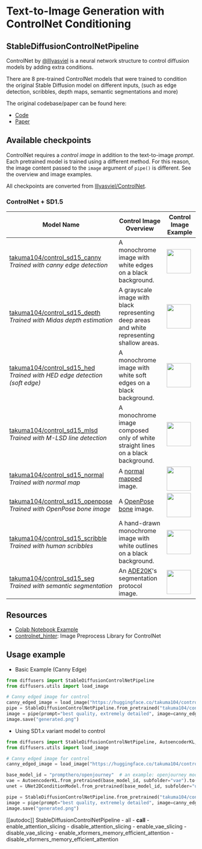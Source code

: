 <!--Copyright 2023 The HuggingFace Team. All rights reserved.

Licensed under the Apache License, Version 2.0 (the "License"); you may not use this file except in compliance with
the License. You may obtain a copy of the License at

http://www.apache.org/licenses/LICENSE-2.0

Unless required by applicable law or agreed to in writing, software distributed under the License is distributed on
an "AS IS" BASIS, WITHOUT WARRANTIES OR CONDITIONS OF ANY KIND, either express or implied. See the License for the
specific language governing permissions and limitations under the License.
-->

# Text-to-Image Generation with ControlNet Conditioning

## StableDiffusionControlNetPipeline

ControlNet by [@lllyasviel](https://huggingface.co/lllyasviel) is a neural network structure to control diffusion models by adding extra conditions.

There are 8 pre-trained ControlNet models that were trained to condition the original Stable Diffusion model on different inputs, 
(such as edge detection, scribbles, depth maps, semantic segmentations and more)

The original codebase/paper can be found here: 
- [Code](https://github.com/lllyasviel/ControlNet)
- [Paper](https://arxiv.org/abs/2302.05543)


## Available checkpoints

ControlNet requires a *control image* in addition to the text-to-image *prompt*. 
Each pretrained model is trained using a different method. 
For this reason, the image content passed to the `image` argument of `pipe()` is different. 
See the overview and image examples.

All checkpoints are converted from [lllyasviel/ControlNet](https://huggingface.co/lllyasviel/ControlNet).

### ControlNet + SD1.5

| Model Name | Control Image Overview| Control Image Example
|---|---|---|
|[takuma104/control_sd15_canny](https://huggingface.co/takuma104/control_sd15_canny)<br/> *Trained with canny edge detection* | A monochrome image with white edges on a black background.  | <a href="https://huggingface.co/takuma104/controlnet_dev/blob/main/gen_compare/control_images/converted/control_bird_canny.png"><img width="64" style="margin:0;padding:0;" src="https://huggingface.co/takuma104/controlnet_dev/resolve/main/gen_compare/control_images/converted/control_bird_canny.png"/></a> |
|[takuma104/control_sd15_depth](https://huggingface.co/takuma104/control_sd15_depth)<br/> *Trained with Midas depth estimation*  |A grayscale image with black representing deep areas and white representing shallow areas.|<a href="https://huggingface.co/takuma104/controlnet_dev/blob/main/gen_compare/control_images/converted/control_vermeer_depth.png"><img width="64" src="https://huggingface.co/takuma104/controlnet_dev/resolve/main/gen_compare/control_images/converted/control_vermeer_depth.png"/></a>|
|[takuma104/control_sd15_hed](https://huggingface.co/takuma104/control_sd15_hed)<br/> *Trained with HED edge detection (soft edge)*  |A monochrome image with white soft edges on a black background.|<a href="https://huggingface.co/takuma104/controlnet_dev/blob/main/gen_compare/control_images/converted/control_bird_hed.png"><img width="64" src="https://huggingface.co/takuma104/controlnet_dev/resolve/main/gen_compare/control_images/converted/control_bird_hed.png"/></a>|
|[takuma104/control_sd15_mlsd](https://huggingface.co/takuma104/control_sd15_mlsd)<br/> *Trained with M-LSD line detection*  |A monochrome image composed only of white straight lines on a black background.|<a href="https://huggingface.co/takuma104/controlnet_dev/blob/main/gen_compare/control_images/converted/control_room_mlsd.png"><img width="64" src="https://huggingface.co/takuma104/controlnet_dev/resolve/main/gen_compare/control_images/converted/control_room_mlsd.png"/></a>|
|[takuma104/control_sd15_normal](https://huggingface.co/takuma104/control_sd15_normal)<br/> *Trained with normal map*  |A [normal mapped](https://en.wikipedia.org/wiki/Normal_mapping) image.|<a href="https://huggingface.co/takuma104/controlnet_dev/blob/main/gen_compare/control_images/converted/control_human_normal.png"><img width="64" src="https://huggingface.co/takuma104/controlnet_dev/resolve/main/gen_compare/control_images/converted/control_human_normal.png"/></a>|
|[takuma104/control_sd15_openpose](https://huggingface.co/takuma104/control_sd15_openpose)<br/> *Trained with OpenPose bone image*  |A [OpenPose bone](https://github.com/CMU-Perceptual-Computing-Lab/openpose) image.|<a href="https://huggingface.co/takuma104/controlnet_dev/blob/main/gen_compare/control_images/converted/control_human_openpose.png"><img width="64" src="https://huggingface.co/takuma104/controlnet_dev/resolve/main/gen_compare/control_images/converted/control_human_openpose.png"/></a>|
|[takuma104/control_sd15_scribble](https://huggingface.co/takuma104/control_sd15_scribble)<br/> *Trained with human scribbles*  |A hand-drawn monochrome image with white outlines on a black background.|<a href="https://huggingface.co/takuma104/controlnet_dev/blob/main/gen_compare/control_images/converted/control_vermeer_scribble.png"><img width="64" src="https://huggingface.co/takuma104/controlnet_dev/resolve/main/gen_compare/control_images/converted/control_vermeer_scribble.png"/></a>|
|[takuma104/control_sd15_seg](https://huggingface.co/takuma104/control_sd15_seg)<br/>*Trained with semantic segmentation*  |An [ADE20K](https://groups.csail.mit.edu/vision/datasets/ADE20K/)'s segmentation protocol image.|<a href="https://huggingface.co/takuma104/controlnet_dev/blob/main/gen_compare/control_images/converted/control_room_seg.png"><img width="64" src="https://huggingface.co/takuma104/controlnet_dev/resolve/main/gen_compare/control_images/converted/control_room_seg.png"/></a>|


## Resources

- [Colab Notebook Example](https://colab.research.google.com/drive/1AiR7Q-sBqO88NCyswpfiuwXZc7DfMyKA?usp=sharing)
- [controlnet_hinter](https://github.com/takuma104/controlnet_hinter): Image Preprocess Library for ControlNet

## Usage example

- Basic Example (Canny Edge)
```python
from diffusers import StableDiffusionControlNetPipeline
from diffusers.utils import load_image

# Canny edged image for control
canny_edged_image = load_image("https://huggingface.co/takuma104/controlnet_dev/resolve/main/vermeer_canny_edged.png")
pipe = StableDiffusionControlNetPipeline.from_pretrained("takuma104/control_sd15_canny").to("cuda")
image = pipe(prompt="best quality, extremely detailed", image=canny_edged_image).images[0]
image.save("generated.png")
```

- Using SD1.x variant model to control
```py
from diffusers import StableDiffusionControlNetPipeline, AutoencoderKL, UNet2DConditionModel
from diffusers.utils import load_image

# Canny edged image for control
canny_edged_image = load_image("https://huggingface.co/takuma104/controlnet_dev/resolve/main/vermeer_canny_edged.png")

base_model_id = "prompthero/openjourney"  # an example: openjourney model
vae = AutoencoderKL.from_pretrained(base_model_id, subfolder="vae").to("cuda")
unet = UNet2DConditionModel.from_pretrained(base_model_id, subfolder="unet").to("cuda")

pipe = StableDiffusionControlNetPipeline.from_pretrained("takuma104/control_sd15_canny", unet=unet, vae=vae).to("cuda")
image = pipe(prompt="best quality, extremely detailed", image=canny_edged_image, width=512, height=512).images[0]
image.save("generated.png")
```

[[autodoc]] StableDiffusionControlNetPipeline
	- all
	- __call__
	- enable_attention_slicing
	- disable_attention_slicing
	- enable_vae_slicing
	- disable_vae_slicing
	- enable_xformers_memory_efficient_attention
	- disable_xformers_memory_efficient_attention
